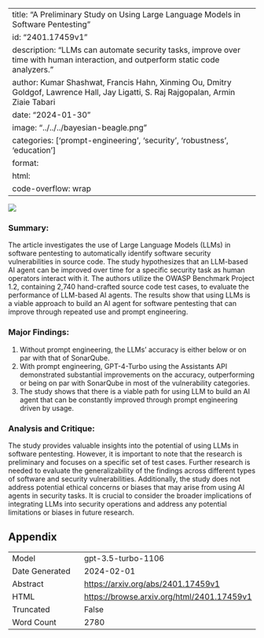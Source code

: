 
---
title: "A Preliminary Study on Using Large Language Models in Software Pentesting"
id: "2401.17459v1"
description: "LLMs can automate security tasks, improve over time with human interaction, and outperform static code analyzers."
author: Kumar Shashwat, Francis Hahn, Xinming Ou, Dmitry Goldgof, Lawrence Hall, Jay Ligatti, S. Raj Rajgopalan, Armin Ziaie Tabari
date: "2024-01-30"
image: "../../../bayesian-beagle.png"
categories: ['prompt-engineering', 'security', 'robustness', 'education']
format:
  html:
    code-overflow: wrap
---

![](None)

### Summary:
The article investigates the use of Large Language Models (LLMs) in software pentesting to automatically identify software security vulnerabilities in source code. The study hypothesizes that an LLM-based AI agent can be improved over time for a specific security task as human operators interact with it. The authors utilize the OWASP Benchmark Project 1.2, containing 2,740 hand-crafted source code test cases, to evaluate the performance of LLM-based AI agents. The results show that using LLMs is a viable approach to build an AI agent for software pentesting that can improve through repeated use and prompt engineering.

### Major Findings:
1. Without prompt engineering, the LLMs’ accuracy is either below or on par with that of SonarQube.
2. With prompt engineering, GPT-4-Turbo using the Assistants API demonstrated substantial improvements on the accuracy, outperforming or being on par with SonarQube in most of the vulnerability categories.
3. The study shows that there is a viable path for using LLM to build an AI agent that can be constantly improved through prompt engineering driven by usage.

### Analysis and Critique:
The study provides valuable insights into the potential of using LLMs in software pentesting. However, it is important to note that the research is preliminary and focuses on a specific set of test cases. Further research is needed to evaluate the generalizability of the findings across different types of software and security vulnerabilities. Additionally, the study does not address potential ethical concerns or biases that may arise from using AI agents in security tasks. It is crucial to consider the broader implications of integrating LLMs into security operations and address any potential limitations or biases in future research.

## Appendix

|          |          |
|----------|----------|
| Model     | gpt-3.5-turbo-1106       |
| Date Generated     | 2024-02-01       |
| Abstract | [https://arxiv.org/abs/2401.17459v1](https://arxiv.org/abs/2401.17459v1)        |
| HTML     | [https://browse.arxiv.org/html/2401.17459v1](https://browse.arxiv.org/html/2401.17459v1)       |
| Truncated       | False       |
| Word Count       | 2780       |